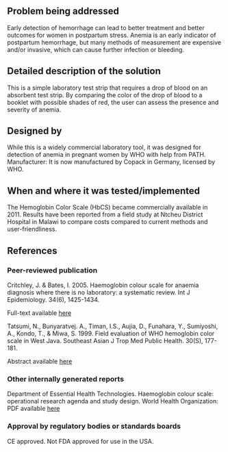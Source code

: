 {{Medical Device
|Health Topic=Maternal mortality
|Classification=Diagnosis
|Scope=Commercialized
|Location=Africa, Asia, South America
|Image=Hemoglobin copy.jpg
}}
==Problem being addressed==
Early detection of hemorrhage can lead to better treatment and better outcomes for women in postpartum stress. Anemia is an early indicator of postpartum hemorrhage, but many methods of measurement are expensive and/or invasive, which can cause further infection or bleeding.

==Detailed description of the solution==
This is a simple laboratory test strip that requires a drop of blood on an absorbent test strip. By comparing the color of the drop of blood to a booklet with possible shades of red, the user can assess the presence and severity of anemia. 

==Designed by==
While this is a widely commercial laboratory tool, it was designed for detection of anemia in pregnant women by WHO with help from PATH. 
Manufacturer: It is now manufactured by Copack in Germany, licensed by WHO.

==When and where it was tested/implemented ==
The Hemoglobin Color Scale (HbCS) became commercially available in 2011. Results have been reported from a field study at Ntcheu District Hospital in Malawi to compare costs compared to current methods and user-friendliness. 

==References==
===Peer-reviewed publication===
Critchley, J. & Bates, I. 2005. Haemoglobin colour scale for anaemia diagnosis where there is no laboratory: a systematic review. Int J Epidemiology. 34(6), 1425-1434.

Full-text available [http://ije.oxfordjournals.org/content/34/6/1425.full here]

Tatsumi, N., Bunyaratvej. A., Timan, I.S., Aujia, D., Funahara, Y., Sumiyoshi, A., Kondo, T., & Miwa, S. 1999. Field evaluation of WHO hemoglobin color scale in West Java. Southeast Asian J Trop Med Public Health. 30(S), 177-181.

Abstract available [http://www.ncbi.nlm.nih.gov/pubmed/10926280 here]

===Other internally generated reports===
Department of Essential Health Technologies. Haemoglobin colour scale: operational research agenda and study design. World Health Organization: PDF available [http://www.who.int/medical_devices/publications/en/HbCS_Research_AgendaStudyDesign.pdf here]

===Approval by regulatory bodies or standards boards===
CE approved. Not FDA approved for use in the USA.